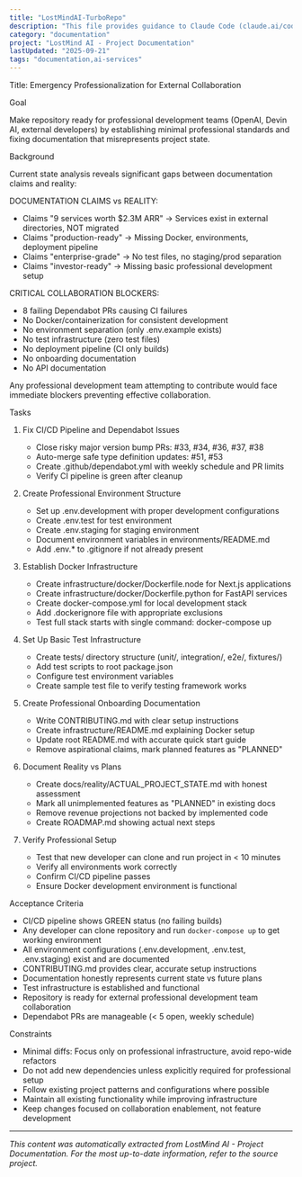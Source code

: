 ```yaml
---
title: "LostMindAI-TurboRepo"
description: "This file provides guidance to Claude Code (claude.ai/code) when working with code in this repository."
category: "documentation"
project: "LostMind AI - Project Documentation"
lastUpdated: "2025-09-21"
tags: "documentation,ai-services"
---
```


Title: Emergency Professionalization for External Collaboration

Goal

Make repository ready for professional development teams (OpenAI, Devin AI, external developers) by establishing minimal professional standards and fixing documentation that misrepresents project state.

Background

Current state analysis reveals significant gaps between documentation claims and reality:

DOCUMENTATION CLAIMS vs REALITY:

- Claims "9 services worth $2.3M ARR" → Services exist in external directories, NOT migrated
- Claims "production-ready" → Missing Docker, environments, deployment pipeline
- Claims "enterprise-grade" → No test files, no staging/prod separation
- Claims "investor-ready" → Missing basic professional development setup

CRITICAL COLLABORATION BLOCKERS:

- 8 failing Dependabot PRs causing CI failures
- No Docker/containerization for consistent development
- No environment separation (only .env.example exists)
- No test infrastructure (zero test files)
- No deployment pipeline (CI only builds)
- No onboarding documentation
- No API documentation

Any professional development team attempting to contribute would face immediate blockers preventing effective collaboration.

Tasks

1. Fix CI/CD Pipeline and Dependabot Issues
   - Close risky major version bump PRs: #33, #34, #36, #37, #38
   - Auto-merge safe type definition updates: #51, #53
   - Create .github/dependabot.yml with weekly schedule and PR limits
   - Verify CI pipeline is green after cleanup

2. Create Professional Environment Structure
   - Set up .env.development with proper development configurations
   - Create .env.test for test environment
   - Create .env.staging for staging environment
   - Document environment variables in environments/README.md
   - Add .env.\* to .gitignore if not already present

3. Establish Docker Infrastructure
   - Create infrastructure/docker/Dockerfile.node for Next.js applications
   - Create infrastructure/docker/Dockerfile.python for FastAPI services
   - Create docker-compose.yml for local development stack
   - Add .dockerignore file with appropriate exclusions
   - Test full stack starts with single command: docker-compose up

4. Set Up Basic Test Infrastructure
   - Create tests/ directory structure (unit/, integration/, e2e/, fixtures/)
   - Add test scripts to root package.json
   - Configure test environment variables
   - Create sample test file to verify testing framework works

5. Create Professional Onboarding Documentation
   - Write CONTRIBUTING.md with clear setup instructions
   - Create infrastructure/README.md explaining Docker setup
   - Update root README.md with accurate quick start guide
   - Remove aspirational claims, mark planned features as "PLANNED"

6. Document Reality vs Plans
   - Create docs/reality/ACTUAL_PROJECT_STATE.md with honest assessment
   - Mark all unimplemented features as "PLANNED" in existing docs
   - Remove revenue projections not backed by implemented code
   - Create ROADMAP.md showing actual next steps

7. Verify Professional Setup
   - Test that new developer can clone and run project in < 10 minutes
   - Verify all environments work correctly
   - Confirm CI/CD pipeline passes
   - Ensure Docker development environment is functional

Acceptance Criteria

- CI/CD pipeline shows GREEN status (no failing builds)
- Any developer can clone repository and run `docker-compose up` to get working environment
- All environment configurations (.env.development, .env.test, .env.staging) exist and are documented
- CONTRIBUTING.md provides clear, accurate setup instructions
- Documentation honestly represents current state vs future plans
- Test infrastructure is established and functional
- Repository is ready for external professional development team collaboration
- Dependabot PRs are manageable (< 5 open, weekly schedule)

Constraints

- Minimal diffs: Focus only on professional infrastructure, avoid repo-wide refactors
- Do not add new dependencies unless explicitly required for professional setup
- Follow existing project patterns and configurations where possible
- Maintain all existing functionality while improving infrastructure
- Keep changes focused on collaboration enablement, not feature development


---
*This content was automatically extracted from LostMind AI - Project Documentation. For the most up-to-date information, refer to the source project.*
